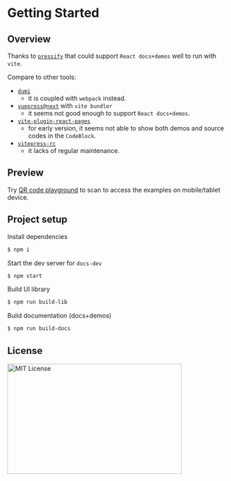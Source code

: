 # Getting Started

## Overview

Thanks to [`pressify`](https://github.com/codpoe/pressify) that could support `React docs+demos` well to run with `vite`.

Compare to other tools:

- [`dumi`](https://d.umijs.org/)
  - it is coupled with `webpack` instead.
- [`vuepress@next`](https://github.com/vuepress/vuepress-next) with `vite bundler`
  - it seems not good enough to support `React docs+demos`.
- [`vite-plugin-react-pages`](https://github.com/vitejs/vite-plugin-react-pages)
  - for early version, it seems not able to show both demos and source codes in the `CodeBlock`.
- [`vitepress-rc`](https://github.com/cvnine/vitepress-rc)
  - it lacks of regular maintenance.

## Preview

Try [QR code playground](/en/qr-code) to scan to access the examples on mobile/tablet device.

## Project setup

Install dependencies

```bash
$ npm i
```

Start the dev server for `docs-dev`

```bash
$ npm start
```

Build UI library

```bash
$ npm run build-lib
```

Build documentation (docs+demos)

```bash
$ npm run build-docs
```

## License

<img src="https://nikoni.top/images/niko-mit-react.png" alt="MIT License" width="396" height="250"/>
